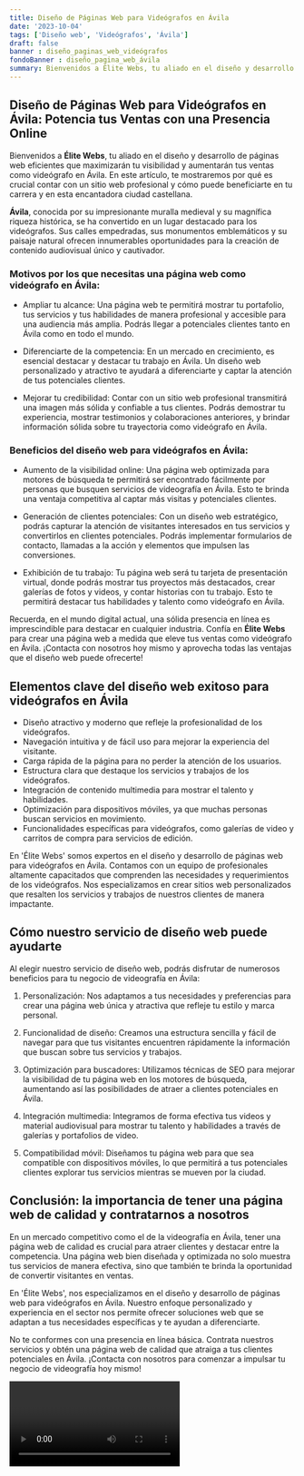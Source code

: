 ```yaml
---
title: Diseño de Páginas Web para Videógrafos en Ávila
date: '2023-10-04'
tags: ['Diseño web', 'Videógrafos', 'Ávila']
draft: false
banner : diseño_paginas_web_videógrafos
fondoBanner : diseño_pagina_web_ávila
summary: Bienvenidos a Élite Webs, tu aliado en el diseño y desarrollo de páginas web eficientes que maximizarán tu visibilidad y aumentarán tus ventas como videógrafo en Ávila. En este artículo, te mostraremos por qué es crucial contar con un sitio web profesional y cómo puede beneficiarte en tu carrera y en esta encantadora ciudad castellana.
---
```


## Diseño de Páginas Web para Videógrafos en Ávila: Potencia tus Ventas con una Presencia Online

Bienvenidos a **Élite Webs**, tu aliado en el diseño y desarrollo de páginas web eficientes que maximizarán tu visibilidad y aumentarán tus ventas como videógrafo en Ávila. En este artículo, te mostraremos por qué es crucial contar con un sitio web profesional y cómo puede beneficiarte en tu carrera y en esta encantadora ciudad castellana.

**Ávila**, conocida por su impresionante muralla medieval y su magnífica riqueza histórica, se ha convertido en un lugar destacado para los videógrafos. Sus calles empedradas, sus monumentos emblemáticos y su paisaje natural ofrecen innumerables oportunidades para la creación de contenido audiovisual único y cautivador.

### Motivos por los que necesitas una página web como videógrafo en Ávila:

- Ampliar tu alcance: Una página web te permitirá mostrar tu portafolio, tus servicios y tus habilidades de manera profesional y accesible para una audiencia más amplia. Podrás llegar a potenciales clientes tanto en Ávila como en todo el mundo.

- Diferenciarte de la competencia: En un mercado en crecimiento, es esencial destacar y destacar tu trabajo en Ávila. Un diseño web personalizado y atractivo te ayudará a diferenciarte y captar la atención de tus potenciales clientes.

- Mejorar tu credibilidad: Contar con un sitio web profesional transmitirá una imagen más sólida y confiable a tus clientes. Podrás demostrar tu experiencia, mostrar testimonios y colaboraciones anteriores, y brindar información sólida sobre tu trayectoria como videógrafo en Ávila.

### Beneficios del diseño web para videógrafos en Ávila:

- Aumento de la visibilidad online: Una página web optimizada para motores de búsqueda te permitirá ser encontrado fácilmente por personas que busquen servicios de videografía en Ávila. Esto te brinda una ventaja competitiva al captar más visitas y potenciales clientes.

- Generación de clientes potenciales: Con un diseño web estratégico, podrás capturar la atención de visitantes interesados en tus servicios y convertirlos en clientes potenciales. Podrás implementar formularios de contacto, llamadas a la acción y elementos que impulsen las conversiones.

- Exhibición de tu trabajo: Tu página web será tu tarjeta de presentación virtual, donde podrás mostrar tus proyectos más destacados, crear galerías de fotos y videos, y contar historias con tu trabajo. Esto te permitirá destacar tus habilidades y talento como videógrafo en Ávila.

Recuerda, en el mundo digital actual, una sólida presencia en línea es imprescindible para destacar en cualquier industria. Confía en **Élite Webs** para crear una página web a medida que eleve tus ventas como videógrafo en Ávila. ¡Contacta con nosotros hoy mismo y aprovecha todas las ventajas que el diseño web puede ofrecerte!

<GifSeo />

<Cta />

## Elementos clave del diseño web exitoso para videógrafos en Ávila

- Diseño atractivo y moderno que refleje la profesionalidad de los videógrafos.
- Navegación intuitiva y de fácil uso para mejorar la experiencia del visitante.
- Carga rápida de la página para no perder la atención de los usuarios.
- Estructura clara que destaque los servicios y trabajos de los videógrafos.
- Integración de contenido multimedia para mostrar el talento y habilidades.
- Optimización para dispositivos móviles, ya que muchas personas buscan servicios en movimiento.
- Funcionalidades específicas para videógrafos, como galerías de video y carritos de compra para servicios de edición.

En 'Élite Webs' somos expertos en el diseño y desarrollo de páginas web para videógrafos en Ávila. Contamos con un equipo de profesionales altamente capacitados que comprenden las necesidades y requerimientos de los videógrafos. Nos especializamos en crear sitios web personalizados que resalten los servicios y trabajos de nuestros clientes de manera impactante.

## Cómo nuestro servicio de diseño web puede ayudarte

Al elegir nuestro servicio de diseño web, podrás disfrutar de numerosos beneficios para tu negocio de videografía en Ávila:

1. Personalización: Nos adaptamos a tus necesidades y preferencias para crear una página web única y atractiva que refleje tu estilo y marca personal.

2. Funcionalidad de diseño: Creamos una estructura sencilla y fácil de navegar para que tus visitantes encuentren rápidamente la información que buscan sobre tus servicios y trabajos.

3. Optimización para buscadores: Utilizamos técnicas de SEO para mejorar la visibilidad de tu página web en los motores de búsqueda, aumentando así las posibilidades de atraer a clientes potenciales en Ávila.

4. Integración multimedia: Integramos de forma efectiva tus videos y material audiovisual para mostrar tu talento y habilidades a través de galerías y portafolios de video.

5. Compatibilidad móvil: Diseñamos tu página web para que sea compatible con dispositivos móviles, lo que permitirá a tus potenciales clientes explorar tus servicios mientras se mueven por la ciudad.

## Conclusión: la importancia de tener una página web de calidad y contratarnos a nosotros

En un mercado competitivo como el de la videografía en Ávila, tener una página web de calidad es crucial para atraer clientes y destacar entre la competencia. Una página web bien diseñada y optimizada no solo muestra tus servicios de manera efectiva, sino que también te brinda la oportunidad de convertir visitantes en ventas.

En 'Élite Webs', nos especializamos en el diseño y desarrollo de páginas web para videógrafos en Ávila. Nuestro enfoque personalizado y experiencia en el sector nos permite ofrecer soluciones web que se adaptan a tus necesidades específicas y te ayudan a diferenciarte.

No te conformes con una presencia en línea básica. Contrata nuestros servicios y obtén una página web de calidad que atraiga a tus clientes potenciales en Ávila. ¡Contacta con nosotros para comenzar a impulsar tu negocio de videografía hoy mismo!

<Video />

<CtaBot job='Videógrafos' city='Ávila'/>

<Gmaps query='Ávila+españa+maps' />